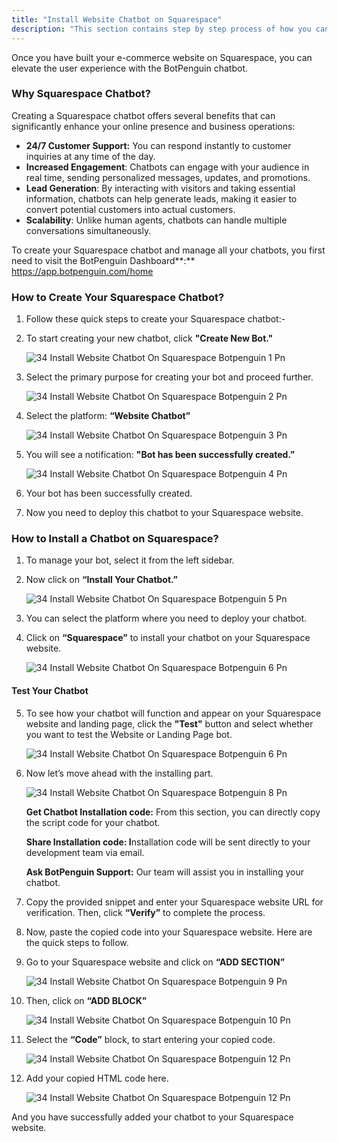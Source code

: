 ```yaml
---
title: "Install Website Chatbot on Squarespace"
description: "This section contains step by step process of how you can install website chatbot on the Squarespace."
---
```


Once you have built your e-commerce website on Squarespace, you can elevate the user experience with the BotPenguin chatbot.

### **Why Squarespace Chatbot?**

Creating a Squarespace chatbot offers several benefits that can significantly enhance your online presence and business operations:

- **24/7 Customer Support:** You can respond instantly to customer inquiries at any time of the day.
- **Increased Engagement**: Chatbots can engage with your audience in real time, sending personalized messages, updates, and promotions.
- **Lead Generation**: By interacting with visitors and taking essential information, chatbots can help generate leads, making it easier to convert potential customers into actual customers.
- **Scalability**: Unlike human agents, chatbots can handle multiple conversations simultaneously.

To create your Squarespace chatbot and manage all your chatbots, you first need to visit the BotPenguin Dashboard\*\*:\*\* https://app.botpenguin.com/home

### **How to Create Your Squarespace Chatbot?**

1. Follow these quick steps to create your Squarespace chatbot:-
2. To start creating your new chatbot, click **"Create New Bot."**

   ![34 Install Website Chatbot On Squarespace Botpenguin 1 Pn](/images/how-botpenguin-works/install-website-on-squarespace/34.install_website_chatbot_on_squarespace__botpenguin-1.png)
3. Select the primary purpose for creating your bot and proceed further.

   ![34 Install Website Chatbot On Squarespace Botpenguin 2 Pn](/images/how-botpenguin-works/install-website-on-squarespace/34.install_website_chatbot_on_squarespace__botpenguin-2.png)
4. Select the platform: **“Website Chatbot”**

   ![34 Install Website Chatbot On Squarespace Botpenguin 3 Pn](/images/how-botpenguin-works/install-website-on-squarespace/34.install_website_chatbot_on_squarespace__botpenguin-3.png)
5. You will see a notification: **"Bot has been successfully created.”**

   ![34 Install Website Chatbot On Squarespace Botpenguin 4 Pn](/images/how-botpenguin-works/install-website-on-squarespace/34.install_website_chatbot_on_squarespace__botpenguin-4.png)
6. Your bot has been successfully created.
7. Now you need to deploy this chatbot to your Squarespace website.

### **How to Install a Chatbot on Squarespace?**

1. To manage your bot, select it from the left sidebar.
2. Now click on **“Install Your Chatbot.”**

   ![34 Install Website Chatbot On Squarespace Botpenguin 5 Pn](/images/how-botpenguin-works/install-website-on-squarespace/34.install_website_chatbot_on_squarespace__botpenguin-5.png)
3. You can select the platform where you need to deploy your chatbot.
4. Click on **“Squarespace”** to install your chatbot on your Squarespace website.

   ![34 Install Website Chatbot On Squarespace Botpenguin 6 Pn](/images/how-botpenguin-works/install-website-on-squarespace/34.install_website_chatbot_on_squarespace__botpenguin-6.png)

#### **Test Your Chatbot**

 5. To see how your chatbot will function and appear on your Squarespace website and landing page, click the **"Test"** button and select whether you want to test the Website or Landing Page bot.

    ![34 Install Website Chatbot On Squarespace Botpenguin 6 Pn](/images/how-botpenguin-works/install-website-on-squarespace/34.install_website_chatbot_on_squarespace__botpenguin-7.png)
 6. Now let’s move ahead with the installing part.

    ![34 Install Website Chatbot On Squarespace Botpenguin 8 Pn](/images/how-botpenguin-works/install-website-on-squarespace/34.install_website_chatbot_on_squarespace__botpenguin-8.png)

    **Get Chatbot Installation code:** From this section, you can directly copy the script code for your chatbot.

    **Share Installation code: I**nstallation code will be sent directly to your development team via email.

    **Ask BotPenguin Support:** Our team will assist you in installing your chatbot.
 7. Copy the provided snippet and enter your Squarespace website URL for verification. Then, click **“Verify”** to complete the process.
 8. Now, paste the copied code into your Squarespace website. Here are the quick steps to follow.
 9. Go to your Squarespace website and click on **“ADD SECTION”**

    ![34 Install Website Chatbot On Squarespace Botpenguin 9 Pn](/images/how-botpenguin-works/install-website-on-squarespace/34.install_website_chatbot_on_squarespace__botpenguin-9.png)
10. Then, click on **“ADD BLOCK”**

    ![34 Install Website Chatbot On Squarespace Botpenguin 10 Pn](/images/how-botpenguin-works/install-website-on-squarespace/34.install_website_chatbot_on_squarespace__botpenguin-10.png)
11. Select the **“Code”** block, to start entering your copied code.

    ![34 Install Website Chatbot On Squarespace Botpenguin 12 Pn](/images/how-botpenguin-works/install-website-on-squarespace/34.install_website_chatbot_on_squarespace__botpenguin-11.png)
12. Add your copied HTML code here.

    ![34 Install Website Chatbot On Squarespace Botpenguin 12 Pn](/images/how-botpenguin-works/install-website-on-squarespace/34.install_website_chatbot_on_squarespace__botpenguin-12.png)

And you have successfully added your chatbot to your Squarespace website.